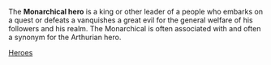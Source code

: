 The '''Monarchical hero''' is a king or other leader of a people who embarks on a quest or defeats a vanquishes a great evil for the general welfare of his followers and his realm. The Monarchical is often associated with and often a synonym for the Arthurian hero.

[[Category:Hero|Heroes]]

{{myth-stub}}
